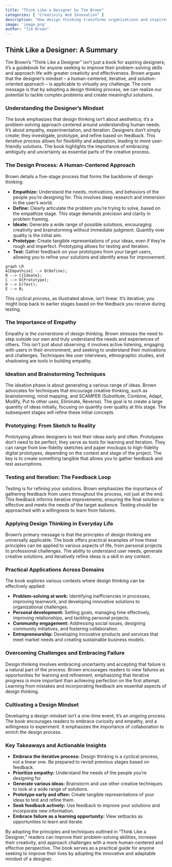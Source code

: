 ```yaml
---
title: "Think Like a Designer by Tim Brown"
categories: [ "Creativity And Innovation" ]
description: "How design thinking transforms organizations and inspires innovation"
image: 'image.png'
author: "Tim Brown"
---
```

## Think Like a Designer: A Summary

Tim Brown's "Think Like a Designer" isn't just a book for aspiring designers; it's a guidebook for anyone seeking to improve their problem-solving skills and approach life with greater creativity and effectiveness. Brown argues that the designer's mindset – a human-centered, iterative, and solution-oriented approach – is applicable to virtually any challenge. The core message is that by adopting a design thinking process, we can realize our potential to tackle complex problems and create meaningful solutions.


### Understanding the Designer's Mindset

The book emphasizes that design thinking isn't about aesthetics; it's a problem-solving approach centered around understanding human needs. It's about empathy, experimentation, and iteration. Designers don't simply create; they investigate, prototype, and refine based on feedback. This iterative process allows for flexibility and adaptation, leading to more user-friendly solutions. The book highlights the importance of embracing ambiguity and uncertainty as essential parts of the creative process.


### The Design Process: A Human-Centered Approach

Brown details a five-stage process that forms the backbone of design thinking:

* **Empathize:**  Understand the needs, motivations, and behaviors of the people you're designing for. This involves deep research and immersion in the user's world.
* **Define:** Clearly articulate the problem you're trying to solve, based on the empathize stage. This stage demands precision and clarity in problem framing.
* **Ideate:** Generate a wide range of possible solutions, encouraging creativity and brainstorming without immediate judgment.  Quantity over quality is the initial aim.
* **Prototype:** Create tangible representations of your ideas, even if they're rough and imperfect.  Prototyping allows for testing and iteration.
* **Test:**  Gather feedback on your prototypes from your target users,  allowing you to refine your solutions and identify areas for improvement.


```mermaid
graph LR
A[Empathize] --> B(Define);
B --> C{Ideate};
C --> D[Prototype];
D --> E(Test);
E --> B;
```

This cyclical process, as illustrated above, isn't linear. It's iterative; you might loop back to earlier stages based on the feedback you receive during testing.


### The Importance of Empathy

Empathy is the cornerstone of design thinking. Brown stresses the need to step outside our own and truly understand the needs and experiences of others. This isn't just about observing; it involves active listening, engaging with users in their environment, and seeking to understand their motivations and challenges. Techniques like user interviews, ethnographic studies, and shadowing are tools in building empathy.


### Ideation and Brainstorming Techniques

The ideation phase is about generating a various range of ideas. Brown advocates for techniques that encourage creative thinking, such as brainstorming, mind mapping, and SCAMPER (Substitute, Combine, Adapt, Modify, Put to other uses, Eliminate, Reverse). The goal is to create a large quantity of ideas initially, focusing on quantity over quality at this stage.  The subsequent stages will refine these initial concepts.


### Prototyping: From Sketch to Reality

Prototyping allows designers to test their ideas early and often.  Prototypes don't need to be perfect; they serve as tools for learning and iteration. They can range from low-fidelity sketches and paper mockups to high-fidelity digital prototypes, depending on the context and stage of the project.  The key is to create something tangible that allows you to gather feedback and test assumptions.


### Testing and Iteration: The Feedback Loop

Testing is for refining your solutions. Brown emphasizes the importance of gathering feedback from users throughout the process, not just at the end. This feedback informs iterative improvements, ensuring the final solution is effective and meets the needs of the target audience. Testing should be approached with a willingness to learn from failures.


### Applying Design Thinking in Everyday Life

Brown's primary message is that the principles of design thinking are universally applicable.  The book offers practical examples of how these principles can be applied to various aspects of life, from personal projects to professional challenges.  The ability to understand user needs, generate creative solutions, and iteratively refine ideas is a skill in any context.


###  Practical Applications Across Domains

The book explores various contexts where design thinking can be effectively applied:

* **Problem-solving at work:** Identifying inefficiencies in processes, improving teamwork, and developing innovative solutions to organizational challenges.
* **Personal development:** Setting goals, managing time effectively, improving relationships, and tackling personal projects.
* **Community engagement:** Addressing social issues, designing community initiatives, and fostering collaboration.
* **Entrepreneurship:** Developing innovative products and services that meet market needs and creating sustainable business models.


### Overcoming Challenges and Embracing Failure

Design thinking involves embracing uncertainty and accepting that failure is a natural part of the process.  Brown encourages readers to view failures as opportunities for learning and refinement, emphasizing that iterative progress is more important than achieving perfection on the first attempt.  Learning from mistakes and incorporating feedback are essential aspects of design thinking.


###  Cultivating a Design Mindset

Developing a design mindset isn't a one-time event; it’s an ongoing process. The book encourages readers to embrace curiosity and empathy, and a willingness to experiment. It emphasizes the importance of collaboration to enrich the design process.


###  Key Takeaways and Actionable Insights

* **Embrace the iterative process:** Design thinking is a cyclical process, not a linear one.  Be prepared to revisit previous stages based on feedback.
* **Prioritize empathy:** Understand the needs of the people you’re designing for.
* **Generate various ideas:** Brainstorm and use other creative techniques to look at a wide range of solutions.
* **Prototype early and often:** Create tangible representations of your ideas to test and refine them.
* **Seek feedback actively:** Use feedback to improve your solutions and incorporate new information.
* **Embrace failure as a learning opportunity:**  View setbacks as opportunities to learn and iterate.


By adopting the principles and techniques outlined in "Think Like a Designer," readers can improve their problem-solving abilities, increase their creativity, and approach challenges with a more human-centered and effective perspective. The book serves as a practical guide for anyone seeking to improve their lives by adopting the innovative and adaptable mindset of a designer.

